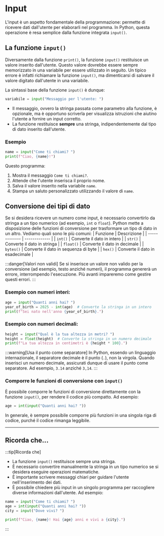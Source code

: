 # Input

L'input è un aspetto fondamentale della programmazione: permette di ricevere dati dall'utente per elaborarli nel programma. In Python, questa operazione è resa semplice dalla funzione integrata `input()`.

## La funzione `input()`
Diversamente dalla funzione `print()`, la funzione `input()` restituisce un valore inserito dall'utente. Questo valore dovrebbe essere sempre memorizzato in una variabile per essere utilizzato in seguito. Un tipico errore è infatti richiamare la funzione `input()`, ma dimenticarsi di salvare il valore digitato dall'utente in una variabile.

La sintassi base della funzione `input()` è dunque:

```python
variabile = input("Messaggio per l'utente: ")
```

- Il messaggio, ovvero la stringa passata come parametro alla funzione, è opzionale, ma è opportuno scriverla per visualizza istruzioni che aiutino l'utente a fornire un input corretto.
- La funzione restituisce **sempre** una stringa, indipendentemente dal tipo di dato inserito dall'utente.

### Esempio

```py live_py
name = input("Come ti chiami? ")
print(f"Ciao, {name}!")
```

Questo programma:
1. Mostra il messaggio `Come ti chiami?`.
2. Attende che l'utente inserisca il proprio nome.
3. Salva il valore inserito nella variabile `name`.
4. Stampa un saluto personalizzato utilizzando il valore di `name`.

## Conversione dei tipi di dato

Se si desidera ricevere un numero come input, è necessario convertirlo da stringa a un tipo numerico (ad esempio, `int` o `float`). Python mette a disposizione delle funzioni di conversione per trasformare un tipo di dato in un altro. Vediamo quali sono le più comuni:
| Funzione      | Descrizione   |
| ------------- | ------------- |
| `int()`       | Converte il dato in intero  |
| `str()`       | Converte il dato in stringa |
| `float()`     | Converte il dato in decimale |
| `bytes()`     | Converte il dato in sequenza di byte |
| `hex()`       | Converte il dato in esadecimale |

:::danger[Valori non validi]
Se si inserisce un valore non valido per la conversione (ad esempio, testo anziché numeri), il programma genererà un errore, interrompendo l'esecuzione. Più avanti impareremo come gestire questi errori.
:::

### Esempio con numeri interi:

```py live_py
age = input("Quanti anni hai? ")
year_of_birth = 2025 - int(age)  # Converte la stringa in un intero
print(f"Sei nato nell'anno {year_of_birth}.")
```

### Esempio con numeri decimali:

```py live_py
height = input("Qual è la tua altezza in metri? ")
height = float(height)  # Converte la stringa in un numero decimale
print(f"La tua altezza in centimetri è {height * 100}.")
```
:::warning[Usa il punto come separatore]
In Python, essendo un linguaggio internazionale, il separatore decimale è il punto (`.`), non la virgola. Quando inserisci un numero decimale, assicurati dunque di usare il punto come separatore. Ad esempio, `3.14` anziché `3,14`.
:::


### Comporre le funzioni di conversione con `input()`
È possibile comporre le funzioni di conversione direttamente con la funzione `input()`, per rendere il codice più compatto. Ad esempio:

```python
age = int(input("Quanti anni hai? "))
```
In generale, è sempre possibile comporre più funzioni in una singola riga di codice, purché il codice rimanga leggibile.

---
## Ricorda che...
:::tip[Ricorda che]
- La funzione `input()` restituisce sempre una stringa.
- È necessario convertire manualmente la stringa in un tipo numerico se si desidera eseguire operazioni matematiche.
- È importante scrivere messaggi chiari per guidare l'utente nell'inserimento dei dati.
- È possibile chiedere più input in un singolo programma per raccogliere diverse informazioni dall'utente. Ad esempio:
```python
name = input("Come ti chiami? ")
age = int(input("Quanti anni hai? "))
city = input("Dove vivi? ")

print(f"Ciao, {name}! Hai {age} anni e vivi a {city}.")
```
:::
